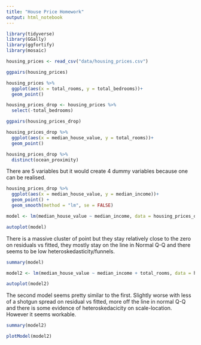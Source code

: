 ```yaml
---
title: "House Price Homework"
output: html_notebook
---
```


```r
library(tidyverse)
library(GGally)
library(ggfortify)
library(mosaic)
```

```r
housing_prices <- read_csv("data/housing_prices.csv")
```

```r
ggpairs(housing_prices)
```

```r
housing_prices %>% 
  ggplot(aes(x = total_rooms, y = total_bedrooms))+
  geom_point()
```

```r
housing_prices_drop <- housing_prices %>% 
  select(-total_bedrooms)
```

```r
ggpairs(housing_prices_drop)
```

```r
housing_prices_drop %>% 
  ggplot(aes(x = median_house_value, y = total_rooms))+
  geom_point()
```

```r
housing_prices_drop %>% 
  distinct(ocean_proximity)
```

There are 5 variables but it would create 4 dummy variables because one can be realised. 

```r
housing_prices_drop %>% 
  ggplot(aes(x = median_house_value, y = median_income))+
  geom_point() +
  geom_smooth(method = "lm", se = FALSE)
```

```r
model <- lm(median_house_value ~ median_income, data = housing_prices_drop)

autoplot(model)
```

There is a massive cluster of point but they stay relatively close to the zero on residuals vs fitted, they mostly stay on the line in Normal Q-Q and there seems to be low heteroskedasticity/funnels. 

```r
summary(model)
```


```r
model2 <- lm(median_house_value ~ median_income + total_rooms, data = housing_prices_drop)
```

```r
autoplot(model2)
```

The second model seems pretty similar to the first. Slightly worse with less of a shotgun spread on residual vs fitted, more off the line  in normal Q-Q and there is some evidence of heteroskedacicity on scale-location. However it seems workable. 

```r
summary(model2)
```

```r
plotModel(model2)
```

